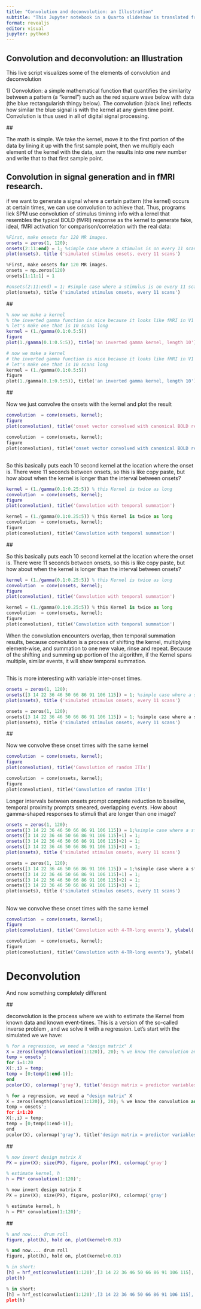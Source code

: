 ```yaml
---
title: "Convolution and deconvolution: an Illustration"
subtitle: "This Jupyter notebook in a Quarto slideshow is translated from a Matlab LiveScript. The code visualizes some of the elements of convolution and deconvolution"
format: revealjs
editor: visual
jupyter: python3
---
```


## Convolution and deconvolution: an Illustration

This live script visualizes some of the elements of convolution and deconvolution

1\) Convolution: a simple mathematical function that quantifies the similarity between a pattern (a "kernel") such as the red square wave below with data (the blue rectangularish thingy below). The convolution (black line) reflects how similar the blue signal is with the kernel at any given time point. Convolution is thus used in all of digital signal processing.

\##

The math is simple. We take the kernel, move it to the first portion of the data by lining it up with the first sample point, then we multiply each element of the kernel with the data, sum the results into one new number and write that to that first sample point.

## Convolution in signal generation and in fMRI research.

if we want to generate a signal where a certain pattern (the kernel) occurs at certain times, we can use convolution to achieve that. Thus, programs liek SPM use convolution of stimulus timinng info with a lernel that resembles the typical BOLD (fMRI) response as the kernel to generate fake, ideal, fMRI activation for comparison/correlation with the real data:

```matlab
%First, make onsets for 120 MR images. 
onsets = zeros(1, 120); 
onsets(2:11:end) = 1; %simple case where a stimulus is on every 11 scans
plot(onsets), title ('simulated stimulus onsets, every 11 scans')
```

```python

%First, make onsets for 120 MR images.
onsets = np.zeros(120)
onsets[1:11:1] = 1

#onsets(2:11:end) = 1; #simple case where a stimulus is on every 11 scans
plot(onsets), title ('simulated stimulus onsets, every 11 scans')
```

\##

```matlab
% now we make a kernel
% the inverted gamma function is nice because it looks like fMRI in V1
% let's make one that is 10 scans long
kernel = (1./gamma(0.1:0.5:5))
figure
plot(1./gamma(0.1:0.5:5)), title('an inverted gamma kernel, length 10')

```

```python
# now we make a kernel
# the inverted gamma function is nice because it looks like fMRI in V1
# let's make one that is 10 scans long
kernel = (1./gamma(0.1:0.5:5))
figure
plot(1./gamma(0.1:0.5:5)), title('an inverted gamma kernel, length 10')
```

\##

Now we just convolve the onsets with the kernel and plot the result

```matlab
convolution  = conv(onsets, kernel); 
figure
plot(convolution), title('onset vector convolved with canonical BOLD response')
```

```python
convolution  = conv(onsets, kernel); 
figure
plot(convolution), title('onset vector convolved with canonical BOLD response')
```

## 

So this basically puts each 10 second kernel at the location where the onset is. There were 11 seconds between onsets, so this is like copy paste, but how about when the kernel is longer than the interval between onsets?

```matlab

kernel = (1./gamma(0.1:0.25:5)) % this Kernel is twice as long
convolution  = conv(onsets, kernel); 
figure
plot(convolution), title('Convolution with temporal summation')

```

```python

kernel = (1./gamma(0.1:0.25:5)) % this Kernel is twice as long
convolution  = conv(onsets, kernel); 
figure
plot(convolution), title('Convolution with temporal summation')

```

\##

So this basically puts each 10 second kernel at the location where the onset is. There were 11 seconds between onsets, so this is like copy paste, but how about when the kernel is longer than the interval between onsets?

```matlab

kernel = (1./gamma(0.1:0.25:5)) % this Kernel is twice as long
convolution  = conv(onsets, kernel); 
figure
plot(convolution), title('Convolution with temporal summation')

```

```python
kernel = (1./gamma(0.1:0.25:5)) % this Kernel is twice as long
convolution  = conv(onsets, kernel); 
figure
plot(convolution), title('Convolution with temporal summation')
```

When the convolution encounters overlap, then temporal summation results, because convolution is a process of shifting the kernel, multiplying element-wise, and summation to one new value, rinse and repeat. Because of the shifting and summing up portion of the algorithm, if the Kernel spans multiple, similar events, it will show temporal summation.

## 

This is more interesting with variable inter-onset times.

```matlab

onsets = zeros(1, 120);
onsets([3 14 22 36 46 50 66 86 91 106 115]) = 1; %simple case where a stimulus is on every 11 scans
plot(onsets), title ('simulated stimulus onsets, every 11 scans')

```

```python
onsets = zeros(1, 120);
onsets([3 14 22 36 46 50 66 86 91 106 115]) = 1; %simple case where a stimulus is on every 11 scans
plot(onsets), title ('simulated stimulus onsets, every 11 scans')
```

\##

Now we convolve these onset times with the same kernel

```matlab

convolution  = conv(onsets, kernel); 
figure
plot(convolution), title('Convolution of random ITIs')

```

```python

convolution  = conv(onsets, kernel); 
figure
plot(convolution), title('Convolution of random ITIs')
```

Longer intervals between onsets prompt complete reduction to baseline, temporal proximity prompts smeared, overlapping events. How about gamma-shaped responses to stimuli that are longer than one image?

```matlab

onsets = zeros(1, 120);
onsets([3 14 22 36 46 50 66 86 91 106 115]) = 1;%simple case where a stimulus is on every 11 scans
onsets([3 14 22 36 46 50 66 86 91 106 115]+1) = 1;
onsets([3 14 22 36 46 50 66 86 91 106 115]+2) = 1;
onsets([3 14 22 36 46 50 66 86 91 106 115]+3) = 1;
plot(onsets), title ('simulated stimulus onsets, every 11 scans')

```

```python

onsets = zeros(1, 120);
onsets([3 14 22 36 46 50 66 86 91 106 115]) = 1;%simple case where a stimulus is on every 11 scans
onsets([3 14 22 36 46 50 66 86 91 106 115]+1) = 1;
onsets([3 14 22 36 46 50 66 86 91 106 115]+2) = 1;
onsets([3 14 22 36 46 50 66 86 91 106 115]+3) = 1;
plot(onsets), title ('simulated stimulus onsets, every 11 scans')

```

## 

Now we convolve these onset times with the same kernel

```matlab

convolution  = conv(onsets, kernel); 
figure
plot(convolution), title('Convolution with 4-TR-long events'), ylabel('note the scale')

```

```python
convolution  = conv(onsets, kernel); 
figure
plot(convolution), title('Convolution with 4-TR-long events'), ylabel('note the scale')
```

# Deconvolution

And now something completely different

\##

deconvolution is the process where we wish to estimate the Kernel from known data and known event-times. This is a version of the so-called inverse problem , and we solve it with a regression. Let's start with the simulated we we have:

```matlab

% for a regression, we need a "design matrix" X
X = zeros(length(convolution(1:120)), 20); % we know the convolution and the kernel we used had 20 values
temp = onsets';
for i=1:20
X(:,i) = temp;
temp = [0;temp(1:end-1)];
end
pcolor(X), colormap('gray'), title('design matrix = predictor variables for each of the 120 scans')

```

```python
% for a regression, we need a "design matrix" X
X = zeros(length(convolution(1:120)), 20); % we know the convolution and the kernel we used had 20 values
temp = onsets';
for i=1:20
X(:,i) = temp;
temp = [0;temp(1:end-1)];
end
pcolor(X), colormap('gray'), title('design matrix = predictor variables for each of the 120 scans')
```

\##

```matlab

% now invert design matrix X
PX = pinv(X); size(PX), figure, pcolor(PX), colormap('gray')

% estimate kernel, h
h = PX* convolution(1:120)';

```

```python
% now invert design matrix X
PX = pinv(X); size(PX), figure, pcolor(PX), colormap('gray')

% estimate kernel, h
h = PX* convolution(1:120)';
```

\##

```matlab

% and now.... drum roll
figure, plot(h), hold on, plot(kernel+0.01)

```

```python

% and now.... drum roll
figure, plot(h), hold on, plot(kernel+0.01)

```

```matlab

% in short:
[h] = hrf_est(convolution(1:120)',[3 14 22 36 46 50 66 86 91 106 115], 20); 
plot(h)

```

```python
% in short:
[h] = hrf_est(convolution(1:120)',[3 14 22 36 46 50 66 86 91 106 115], 20); 
plot(h)
```
